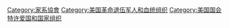 [[Category:家系協會|Category:家系協會]]
[[Category:美国革命退伍军人和血统组织|Category:美国革命退伍军人和血统组织]]
[[Category:美国国会特许爱国和国家组织|Category:美国国会特许爱国和国家组织]]